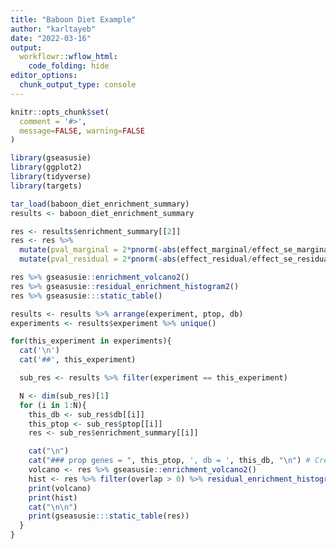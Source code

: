```yaml
---
title: "Baboon Diet Example"
author: "karltayeb"
date: "2022-03-16"
output:
  workflowr::wflow_html:
    code_folding: hide
editor_options:
  chunk_output_type: console
---
```



```r
knitr::opts_chunk$set(
  comment = '#>',
  message=FALSE, warning=FALSE
)
```

```r
library(gseasusie)
library(ggplot2)
library(tidyverse)
library(targets)

tar_load(baboon_diet_enrichment_summary)
results <- baboon_diet_enrichment_summary
```

```r
res <- results$enrichment_summary[[2]]
res <- res %>%
  mutate(pval_marginal = 2*pnorm(-abs(effect_marginal/effect_se_marginal))) %>%
  mutate(pval_residual = 2*pnorm(-abs(effect_residual/effect_se_residual)))

res %>% gseasusie::enrichment_volcano2()
res %>% gseasusie::residual_enrichment_histogram2()
res %>% gseasusie:::static_table()
```

```r
results <- results %>% arrange(experiment, ptop, db)
experiments <- results$experiment %>% unique()

for(this_experiment in experiments){
  cat('\n')
  cat('##', this_experiment)

  sub_res <- results %>% filter(experiment == this_experiment)

  N <- dim(sub_res)[1]
  for (i in 1:N){
    this_db <- sub_res$db[[i]]
    this_ptop <- sub_res$ptop[[i]]
    res <- sub_res$enrichment_summary[[i]]

    cat("\n") 
    cat("### prop genes = ", this_ptop, ', db = ', this_db, "\n") # Create second level headings with the names.
    volcano <- res %>% gseasusie::enrichment_volcano2()
    hist <- res %>% filter(overlap > 0) %>% residual_enrichment_histogram2() 
    print(volcano)
    print(hist)
    cat("\n\n")
    print(gseasusie:::static_table(res))
  }
}
```
